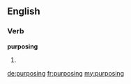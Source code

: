 ==English==

===Verb===
'''purposing'''

# {{present participle of|purpose}}

[[de:purposing]]
[[fr:purposing]]
[[my:purposing]]